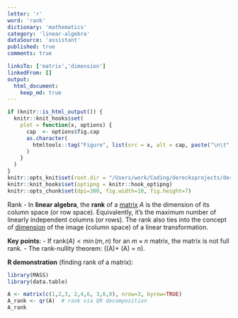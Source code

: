 ```yaml
---
letter: 'r'
word: 'rank'
dictionary: 'mathematics'
category: 'linear-algebra'
dataSource: 'assistant'
published: true
comments: true

linksTo: ['matrix','dimension']
linkedFrom: []
output:
  html_document:
    keep_md: true
---
```


```r
if (knitr::is_html_output()) {
  knitr::knit_hooks$set(
    plot = function(x, options) {
      cap  <- options$fig.cap
      as.character(
        htmltools::tag("Figure", list(src = x, alt = cap, paste("\n\t", cap, "\n", sep="")))
      )
    }
  )
}
knitr::opts_knit$set(root.dir = "/Users/work/Coding/derecksprojects/derecksnotes.com-playground/derecksnotes.com/client/src/app/dictionaries/mathematics/definitions")
knitr::knit_hooks$set(optipng = knitr::hook_optipng)
knitr::opts_chunk$set(dpi=300, fig.width=10, fig.height=7)
```

<a id="rank">Rank</a> - In **linear algebra**, the **rank** of a [matrix](#matrix) $A$ is the dimension of its column space (or row space). Equivalently, it’s the maximum number of linearly independent columns (or rows). The rank also ties into the concept of [dimension](#dimension) of the image (column space) of a linear transformation.

**Key points**:
- If $\mathrm{rank}(A) < \min(m,n)$ for an $m \times n$ matrix, the matrix is not full rank.
- The rank-nullity theorem: \(\mathrm{rank}(A)+ \mathrm{nullity}(A) = n\).

**R demonstration** (finding rank of a matrix):

```r
library(MASS)
library(data.table)

A <- matrix(c(1,2,3, 2,4,6, 3,6,9), nrow=3, byrow=TRUE)
A_rank <- qr(A)  # rank via QR decomposition
A_rank
```
